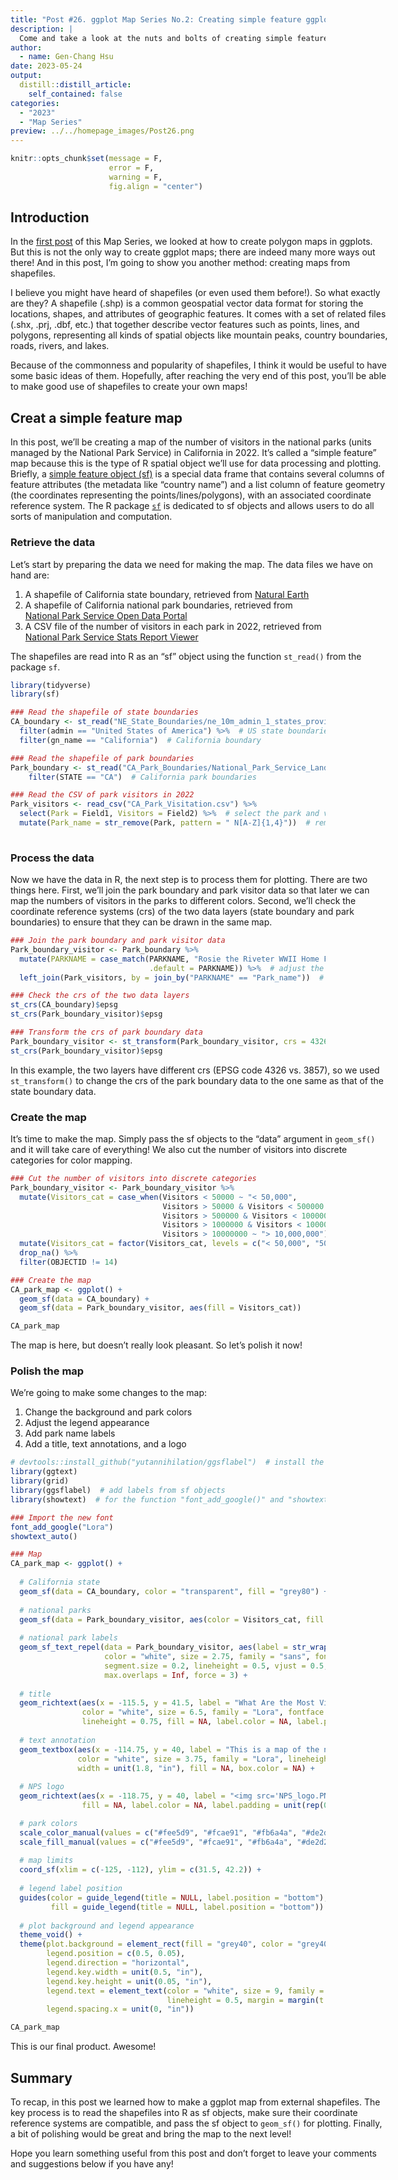 ```yaml
---
title: "Post #26. ggplot Map Series No.2: Creating simple feature ggplot maps from shapefiles"
description: |
  Come and take a look at the nuts and bolts of creating simple feature maps from external shapefiles in ggplots!
author:
  - name: Gen-Chang Hsu
date: 2023-05-24
output:
  distill::distill_article:
    self_contained: false
categories:
  - "2023"
  - "Map Series"
preview: ../../homepage_images/Post26.png
---
```


<!-- Webpage style -->

<style>
d-article a {
    color: #2780e3 !important;
      border-bottom: none !important;
}

d-article a:hover {
  color: #2780e3 !important;
    border-bottom: 2px solid !important;
}

d-byline {
  margin-left: -10% !important;
}

d-title {
  margin-left: -10%;
}

d-title h1{
  font-size: 45px;
  width: 130%;
}

d-article {
  margin-left: -10%;
}

p {
  width: 120%;
}

d-article h2 {
  width: 120%;
}

d-article h3 {
  width: 120%;
  font-size: 28px;
}

div.article-footer{
  width: 120%;
}

d-article div.sourceCode { 
  width: 120% !important;
}

d-article pre { 
  width: 120% !important;
}

div.l-body {
  width: 120% !important;
}

d-article table thead tr {
  height: 60px !important;
  width: 210px !important;
}

d-article table thead th {
  height: 60px !important;
  font-size: 22px !important;
  width: 210px !important;
}

d-article table tbody tr td {
  font-size: 21px !important;
  height: 60px !important;
  text-align: center !important;
  width: 210px !important;
}

div.l-body img {
    margin-right: 20% !important;
}

</style>

```r
knitr::opts_chunk$set(message = F, 
                      error = F, 
                      warning = F,
                      fig.align = "center")

```

<!-- Start of the article -->

## Introduction

In the [first post](https://genchanghsu.github.io/ggGallery/posts/2023-03-09-post-25-ggplot-map-series-no1-basic-ggplot-maps/) of this Map Series, we looked at how to create polygon maps in ggplots. But this is not the only way to create ggplot maps; there are indeed many more ways out there! And in this post, I'm going to show you another method: creating maps from shapefiles.

I believe you might have heard of shapefiles (or even used them before!). So what exactly are they? A shapefile (.shp) is a common geospatial vector data format for storing the locations, shapes, and attributes of geographic features. It comes with a set of related files (.shx, .prj, .dbf, etc.) that together describe vector features such as points, lines, and polygons, representing all kinds of spatial objects like mountain peaks, country boundaries, roads, rivers, and lakes.

Because of the commonness and popularity of shapefiles, I think it would be useful to have some basic ideas of them. Hopefully, after reaching the very end of this post, you'll be able to make good use of shapefiles to create your own maps!


## Creat a simple feature map

In this post, we'll be creating a map of the number of visitors in the national parks (units managed by the National Park Service) in California in 2022. It's called a "simple feature" map because this is the type of R spatial object we'll use for data processing and plotting. Briefly, a [simple feature object (sf)](https://r-spatial.github.io/sf/articles/sf1.html) is a special data frame that contains several columns of feature attributes (the metadata like "country name") and a list column of feature geometry (the coordinates representing the points/lines/polygons), with an associated coordinate reference system. The R package [`sf`](https://r-spatial.github.io/sf/index.html) is dedicated to sf objects and allows users to do all sorts of manipulation and computation.

### Retrieve the data

Let's start by preparing the data we need for making the map. The data files we have on hand are:

1. A shapefile of California state boundary, retrieved from [Natural Earth](https://www.naturalearthdata.com/downloads/10m-cultural-vectors/)  
2. A shapefile of California national park boundaries, retrieved from [National Park Service Open Data Portal](https://public-nps.opendata.arcgis.com/datasets/nps-boundary-1/explore?filters=eyJTVEFURSI6WyJDQSJdfQ%3D%3D&location=36.531656%2C-116.748610%2C5.59) 
3. A CSV file of the number of visitors in each park in 2022, retrieved from [National Park Service Stats Report Viewer](https://irma.nps.gov/Stats/SSRSReports/National%20Reports/Visitation%20By%20State%20and%20By%20Park%20(2017%20-%20Last%20Calendar%20Year))

The shapefiles are read into R as an "sf" object using the function `st_read()` from the package `sf`.

```r
library(tidyverse)
library(sf)

### Read the shapefile of state boundaries
CA_boundary <- st_read("NE_State_Boundaries/ne_10m_admin_1_states_provinces.shp", quiet = T) %>% 
  filter(admin == "United States of America") %>%  # US state boundaries
  filter(gn_name == "California")  # California boundary

### Read the shapefile of park boundaries
Park_boundary <- st_read("CA_Park_Boundaries/National_Park_Service_Land_Resources_Division_Tract_and_Boundary_Service.shp", quiet = T) %>% 
    filter(STATE == "CA")  # California park boundaries

### Read the CSV of park visitors in 2022
Park_visitors <- read_csv("CA_Park_Visitation.csv") %>% 
  select(Park = Field1, Visitors = Field2) %>%  # select the park and visitor columns
  mutate(Park_name = str_remove(Park, pattern = " N[A-Z]{1,4}"))  # remove the park type abbreviations
  
```

### Process the data

Now we have the data in R, the next step is to process them for plotting. There are two things here. First, we'll join the park boundary and park visitor data so that later we can map the numbers of visitors in the parks to different colors. Second, we'll check the coordinate reference systems (crs) of the two data layers (state boundary and park boundaries) to ensure that they can be drawn in the same map.

```r
### Join the park boundary and park visitor data
Park_boundary_visitor <- Park_boundary %>% 
  mutate(PARKNAME = case_match(PARKNAME, "Rosie the Riveter WWII Home Front" ~ "Rosie The Riveter WWII Home Front", 
                               .default = PARKNAME)) %>%  # adjust the park name 
  left_join(Park_visitors, by = join_by("PARKNAME" == "Park_name"))  # join by park names

### Check the crs of the two data layers
st_crs(CA_boundary)$epsg
st_crs(Park_boundary_visitor)$epsg

### Transform the crs of park boundary data
Park_boundary_visitor <- st_transform(Park_boundary_visitor, crs = 4326) 
st_crs(Park_boundary_visitor)$epsg

```

In this example, the two layers have different crs (EPSG code 4326 vs. 3857), so we used `st_transform()` to change the crs of the park boundary data to the one same as that of the state boundary data.

### Create the map

It's time to make the map. Simply pass the sf objects to the "data" argument in `geom_sf()` and it will take care of everything! We also cut the number of visitors into discrete categories for color mapping.

```r
### Cut the number of visitors into discrete categories
Park_boundary_visitor <- Park_boundary_visitor %>% 
  mutate(Visitors_cat = case_when(Visitors < 50000 ~ "< 50,000",
                                  Visitors > 50000 & Visitors < 500000 ~ "50,000– \n500,000",
                                  Visitors > 500000 & Visitors < 1000000 ~ "500,000– \n1,000,000",
                                  Visitors > 1000000 & Visitors < 10000000 ~ "1,000,000– \n10,000,000",
                                  Visitors > 10000000 ~ "> 10,000,000")) %>% 
  mutate(Visitors_cat = factor(Visitors_cat, levels = c("< 50,000", "50,000– \n500,000", "500,000– \n1,000,000", "1,000,000– \n10,000,000", "> 10,000,000"))) %>% 
  drop_na() %>% 
  filter(OBJECTID != 14)

### Create the map
CA_park_map <- ggplot() + 
  geom_sf(data = CA_boundary) + 
  geom_sf(data = Park_boundary_visitor, aes(fill = Visitors_cat))

CA_park_map 

```

The map is here, but doesn't really look pleasant. So let's polish it now!

### Polish the map

We’re going to make some changes to the map:

1. Change the background and park colors
2. Adjust the legend appearance
3. Add park name labels
4. Add a title, text annotations, and a logo

```r
# devtools::install_github("yutannihilation/ggsflabel")  # install the package if you haven't
library(ggtext)
library(grid)
library(ggsflabel)  # add labels from sf objects
library(showtext)  # for the function "font_add_google()" and "showtext_auto()"  

### Import the new font  
font_add_google("Lora")
showtext_auto()

### Map
CA_park_map <- ggplot() + 
  
  # California state 
  geom_sf(data = CA_boundary, color = "transparent", fill = "grey80") + 
  
  # national parks
  geom_sf(data = Park_boundary_visitor, aes(color = Visitors_cat, fill = Visitors_cat)) +
  
  # national park labels
  geom_sf_text_repel(data = Park_boundary_visitor, aes(label = str_wrap(Park, width = 25)), 
                     color = "white", size = 2.75, family = "sans", fontface = "bold", 
                     segment.size = 0.2, lineheight = 0.5, vjust = 0.5, hjust = 0.5, 
                     max.overlaps = Inf, force = 3) +
  
  # title
  geom_richtext(aes(x = -115.5, y = 41.5, label = "What Are the Most Visited <br> National Parks in California?"), 
                color = "white", size = 6.5, family = "Lora", fontface = "bold.italic",
                lineheight = 0.75, fill = NA, label.color = NA, label.padding = unit(rep(0, 4), "pt")) +
  
  # text annotation
  geom_textbox(aes(x = -114.75, y = 40, label = "This is a map of the number of visitors in the national parks in California in 2022. The top three most visited parks are **Golden Gate National Recreation Area**, **Yosemite National Park**, and **Joshua Tree National Park**."), 
               color = "white", size = 3.75, family = "Lora", lineheight = 0.6,
               width = unit(1.8, "in"), fill = NA, box.color = NA) + 
  
  # NPS logo
  geom_richtext(aes(x = -118.75, y = 40, label = "<img src='NPS_logo.PNG' width='27.5'/>"), 
                fill = NA, label.color = NA, label.padding = unit(rep(0, 4), "pt")) + 

  # park colors
  scale_color_manual(values = c("#fee5d9", "#fcae91", "#fb6a4a", "#de2d26", "#a50f15")) + 
  scale_fill_manual(values = c("#fee5d9", "#fcae91", "#fb6a4a", "#de2d26", "#a50f15")) + 
  
  # map limits
  coord_sf(xlim = c(-125, -112), ylim = c(31.5, 42.2)) +
  
  # legend label position
  guides(color = guide_legend(title = NULL, label.position = "bottom"),
         fill = guide_legend(title = NULL, label.position = "bottom")) + 
  
  # plot background and legend appearance
  theme_void() + 
  theme(plot.background = element_rect(fill = "grey40", color = "grey40"),
        legend.position = c(0.5, 0.05),
        legend.direction = "horizontal",
        legend.key.width = unit(0.5, "in"),
        legend.key.height = unit(0.05, "in"),
        legend.text = element_text(color = "white", size = 9, family = "Lora", 
                                   lineheight = 0.5, margin = margin(t = -2)),
        legend.spacing.x = unit(0, "in"))

CA_park_map

```

This is our final product. Awesome!

## Summary

To recap, in this post we learned how to make a ggplot map from external shapefiles. The key process is to read the shapefiles into R as sf objects, make sure their coordinate reference systems are compatible, and pass the sf object to `geom_sf()` for plotting. Finally, a bit of polishing would be great and bring the map to the next level!

Hope you learn something useful from this post and don't forget to leave your comments and suggestions below if you have any!